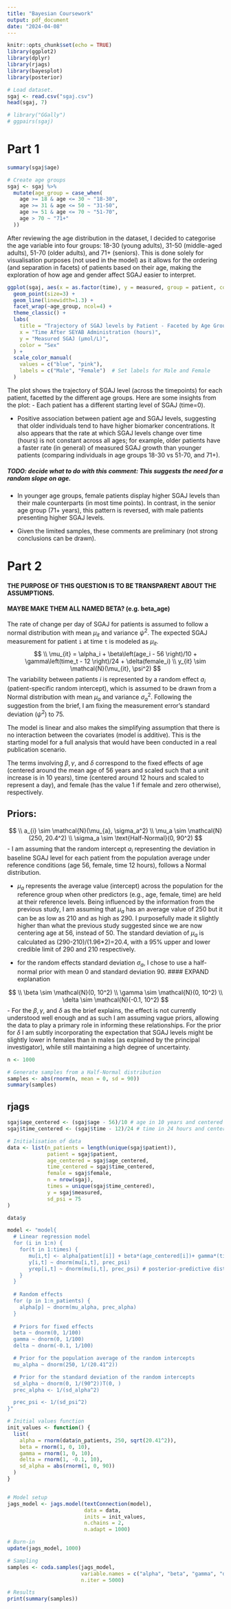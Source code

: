 ```yaml
---
title: "Bayesian Coursework"
output: pdf_document
date: "2024-04-08"
---
```


```r
knitr::opts_chunk$set(echo = TRUE)
library(ggplot2)
library(dplyr)
library(rjags)
library(bayesplot)
library(posterior)
```

```r
# Load dataset.
sgaj <- read.csv("sgaj.csv")
head(sgaj, 7)
```

```r
# library("GGally")
# ggpairs(sgaj)
```

# Part 1

```r
summary(sgaj$age)

# Create age groups
sgaj <- sgaj %>%
  mutate(age_group = case_when(
    age >= 18 & age <= 30 ~ "18-30",
    age >= 31 & age <= 50 ~ "31-50",
    age >= 51 & age <= 70 ~ "51-70",
    age > 70 ~ "71+"
  ))
```

After reviewing the age distribution in the dataset, I decided to categorise the age variable into four groups: 18-30 (young adults), 31-50 (middle-aged adults), 51-70 (older adults), and 71+ (seniors). This is done solely for visualisation purposes (not used in the model) as it allows for the ordering (and separation in facets) of patients based on their age, making the exploration of how age and gender affect SGAJ easier to interpret.

```r
ggplot(sgaj, aes(x = as.factor(time), y = measured, group = patient, color = as.factor(female))) + 
  geom_point(size=3) +
  geom_line(linewidth=1.3) + 
  facet_wrap(~age_group, ncol=4) +
  theme_classic() +
  labs(
    title = "Trajectory of SGAJ levels by Patient - Faceted by Age Group",
    x = "Time After SEYAB Administration (hours)",
    y = "Measured SGAJ (μmol/L)",
    color = "Sex"
  ) +
  scale_color_manual(
    values = c("blue", "pink"), 
    labels = c("Male", "Female")  # Set labels for Male and Female
  )
```

The plot shows the trajectory of SGAJ level (across the timepoints) for each patient, facetted by the different age groups. Here are some insights from the plot: - Each patient has a different starting level of SGAJ (time=0).

-   Positive association between patient age and SGAJ levels, suggesting that older individuals tend to have higher biomarker concentrations. It also appears that the rate at which SGAJ levels change over time (hours) is not constant across all ages; for example, older patients have a faster rate (in general) of measured SGAJ growth than younger patients (comparing individuals in age groups 18-30 vs 51-70, and 71+).

##### TODO: decide what to do with this comment: This suggests the need for a random slope on age.

-   In younger age groups, female patients display higher SGAJ levels than their male counterparts (in most time points). In contrast, in the senior age group (71+ years), this pattern is reversed, with male patients presenting higher SGAJ levels.

-   Given the limited samples, these comments are preliminary (not strong conclusions can be drawn).

# Part 2

#### THE PURPOSE OF THIS QUESTION IS TO BE TRANSPARENT ABOUT THE ASSUMPTIONS.
#### MAYBE MAKE THEM ALL NAMED BETA? (e.g. beta_age)
The rate of change per day of SGAJ for patients is assumed to follow a normal distribution with mean $\mu_{it}$ and variance $\psi^2$. The expected SGAJ measurement for patient `i` at time `t` is modeled as $\mu_{it}$.
$$
\\ \mu_{it} = \alpha_i + \beta\left(age_i - 56 \right)/10 + \gamma\left(time_t - 12 \right)/24 + \delta(female_i)
\\ y_{it} \sim \mathcal{N}(\mu_{it}, \psi^2)
$$
The variability between patients $i$ is represented by a random effect $a_i$ (patient-specific random intercept), which is assumed to be drawn from a Normal distribution with mean $\mu_a$ and variance $\sigma_a^2$. Following the suggestion from the brief, I am fixing the measurement error’s standard deviation ($\psi^2$) to 75.

The model is linear and also makes the simplifying assumption that there is no interaction between the covariates (model is additive). This is the starting model for a full analysis that would have been conducted in a real publication scenario.

The terms involving $\beta, \gamma$, and $\delta$ correspond to the fixed effects of age (centered around the mean age of 56 years and scaled such that a unit increase is in 10 years), time (centered around 12 hours and scaled to represent a day), and female (has the value 1 if female and zero otherwise), respectively. 


## Priors:
$$
\\ a_{i} \sim \mathcal{N}(\mu_{a}, \sigma_a^2)
\\ \mu_a \sim \mathcal{N}(250, 20.4^2)
\\ \sigma_a \sim \text{Half-Normal}(0, 90^2)
$$
- I am assuming that the random intercept $a_i$ representing the deviation in baseline SGAJ level for each patient from the population average under reference conditions (age 56, female, time 12 hours), follows a Normal distribution. 

- $\mu_a$ represents the average value (intercept) across the population for the reference group when other predictors (e.g., age, female, time) are held at their reference levels. Being influenced by the information from the previous study, I am assuming that $\mu_a$ has an average value of 250 but it can be as low as 210 and as high as 290. I purposefully made it slightly higher than what the previous study suggested since we are now centering age at 56, instead of 50. The standard deviation of $\mu_a$ is calculated as (290-210)/(1.96*2)=20.4, with a 95% upper and lower credible limit of 290 and 210 respectively.

- for the random effects standard deviation $\sigma_a$, I chose to use a half-normal prior with mean 0 and standard deviation 90. 
#### EXPAND explanation 

$$
\\ \beta \sim \mathcal{N}(0, 10^2)
\\ \gamma \sim \mathcal{N}(0, 10^2)
\\ \delta \sim \mathcal{N}(-0.1, 10^2)
$$
- For the $\beta, \gamma$, and $\delta$ as the brief explains, the effect is not currently understood well enough and as such I am assuming vague priors, allowing the data to play a primary role in informing these relationships. For the prior for $\delta$ I am subtly incorporating the expectation that SGAJ levels might be slightly lower in females than in males (as explained by the principal investigator), while still maintaining a high degree of uncertainty.

```r
n <- 1000

# Generate samples from a Half-Normal distribution
samples <- abs(rnorm(n, mean = 0, sd = 90))
summary(samples)
```
## rjags

```r
sgaj$age_centered <- (sgaj$age - 56)/10 # age in 10 years and centered around 56
sgaj$time_centered <- (sgaj$time - 12)/24 # time in 24 hours and centered around 12

# Initialisation of data
data <- list(n_patients = length(unique(sgaj$patient)), 
             patient = sgaj$patient,
             age_centered = sgaj$age_centered,
             time_centered = sgaj$time_centered,
             female = sgaj$female,
             n = nrow(sgaj),
             times = unique(sgaj$time_centered),
             y = sgaj$measured,
             sd_psi = 75
)

data$y
```

```r
model <- "model{
  # Linear regression model
  for (i in 1:n) {
    for(t in 1:times) {
       mu[i,t] <- alpha[patient[i]] + beta*(age_centered[i])+ gamma*(time_centered[t]) + delta*female[i]
       y[i,t] ~ dnorm(mu[i,t], prec_psi)
       yrep[i,t] ~ dnorm(mu[i,t], prec_psi) # posterior-predictive distribution
    }
  }
  
  # Random effects
  for (p in 1:n_patients) {
    alpha[p] ~ dnorm(mu_alpha, prec_alpha)
  }
  
  # Priors for fixed effects
  beta ~ dnorm(0, 1/100)
  gamma ~ dnorm(0, 1/100)
  delta ~ dnorm(-0.1, 1/100)

  # Prior for the population average of the random intercepts
  mu_alpha ~ dnorm(250, 1/(20.41^2))

  # Prior for the standard deviation of the random intercepts
  sd_alpha ~ dnorm(0, 1/(90^2))T(0, )
  prec_alpha <- 1/(sd_alpha^2)

  prec_psi <- 1/(sd_psi^2)
}"

# Initial values function
init_values <- function() {
  list(
    alpha = rnorm(data$n_patients, 250, sqrt(20.41^2)),
    beta = rnorm(1, 0, 10),
    gamma = rnorm(1, 0, 10),
    delta = rnorm(1, -0.1, 10),
    sd_alpha = abs(rnorm(1, 0, 90))
  )
}


# Model setup
jags_model <- jags.model(textConnection(model), 
                         data = data, 
                         inits = init_values, 
                         n.chains = 2, 
                         n.adapt = 1000)

# Burn-in
update(jags_model, 1000)

# Sampling
samples <- coda.samples(jags_model, 
                        variable.names = c("alpha", "beta", "gamma", "delta", "mu_alpha", "sd_alpha"),
                        n.iter = 5000)

# Results
print(summary(samples))
```
